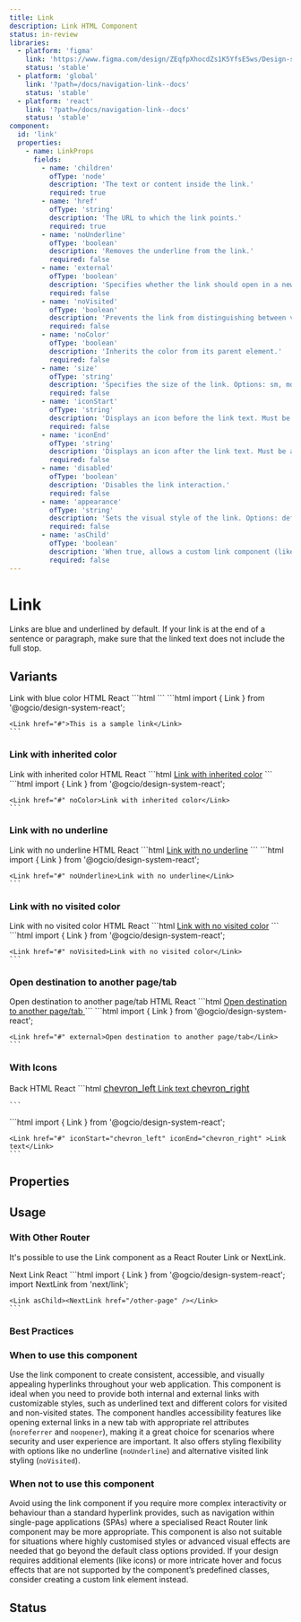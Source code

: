 ```yaml
---
title: Link
description: Link HTML Component
status: in-review
libraries:
  - platform: 'figma'
    link: 'https://www.figma.com/design/ZEqfpXhocdZs1K5YfsE5ws/Design-system?node-id=4359-2198'
    status: 'stable'
  - platform: 'global'
    link: '?path=/docs/navigation-link--docs'
    status: 'stable'
  - platform: 'react'
    link: '?path=/docs/navigation-link--docs'
    status: 'stable'
component:
  id: 'link'
  properties:
    - name: LinkProps
      fields:
        - name: 'children'
          ofType: 'node'
          description: 'The text or content inside the link.'
          required: true
        - name: 'href'
          ofType: 'string'
          description: 'The URL to which the link points.'
          required: true
        - name: 'noUnderline'
          ofType: 'boolean'
          description: 'Removes the underline from the link.'
          required: false
        - name: 'external'
          ofType: 'boolean'
          description: 'Specifies whether the link should open in a new tab.'
          required: false
        - name: 'noVisited'
          ofType: 'boolean'
          description: 'Prevents the link from distinguishing between visited and unvisited states.'
          required: false
        - name: 'noColor'
          ofType: 'boolean'
          description: 'Inherits the color from its parent element.'
          required: false
        - name: 'size'
          ofType: 'string'
          description: 'Specifies the size of the link. Options: sm, md, lg.'
          required: false
        - name: 'iconStart'
          ofType: 'string'
          description: 'Displays an icon before the link text. Must be a valid IconId.'
          required: false
        - name: 'iconEnd'
          ofType: 'string'
          description: 'Displays an icon after the link text. Must be a valid IconId.'
          required: false
        - name: 'disabled'
          ofType: 'boolean'
          description: 'Disables the link interaction.'
          required: false
        - name: 'appearance'
          ofType: 'string'
          description: 'Sets the visual style of the link. Options: default, light.'
          required: false
        - name: 'asChild'
          ofType: 'boolean'
          description: 'When true, allows a custom link component (like NextLink) to be passed as a child.'
          required: false
---
```


# Link

Links are blue and underlined by default. If your link is at the end of a sentence or paragraph, make sure that the linked text does not include the full stop.

## Variants

<ComponentContainer>
  <Link href="#">Link with blue color</Link>
</ComponentContainer>

<Tabs id="tab1">
  <TabList>
    <TabItem value="tab11" checked>HTML</TabItem>
    <TabItem value="tab13">React</TabItem>
  </TabList>
  <TabPanel value="tab11">        
    ```html
    <a href="#" class="gi-link"></a>
    ```
  </TabPanel>
  <TabPanel value="tab13">
    ```html
    import { Link } from '@ogcio/design-system-react';

    <Link href="#">This is a sample link</Link>
    ```

  </TabPanel>
</Tabs>

### Link with inherited color

<ComponentContainer>
  <Link href="#" noColor>
    <span>Link with inherited color</span>
  </Link>
</ComponentContainer>

<Tabs id="tab2">
  <TabList>
    <TabItem value="tab21" checked>HTML</TabItem>
    <TabItem value="tab23">React</TabItem>
  </TabList>
  <TabPanel value="tab21">        
    ```html
    <a href="#" class="gi-link gi-link-inherit">Link with inherited color</a>
    ```
  </TabPanel>
  <TabPanel value="tab23">
    ```html
    import { Link } from '@ogcio/design-system-react';

    <Link href="#" noColor>Link with inherited color</Link>
    ```

  </TabPanel>
</Tabs>

### Link with no underline

<ComponentContainer>
  <Link href="#" noUnderline>
    <span>Link with no underline</span>
  </Link>
</ComponentContainer>

<Tabs id="tab3">
  <TabList>
    <TabItem value="tab31" checked>HTML</TabItem>
    <TabItem value="tab33">React</TabItem>
  </TabList>
  <TabPanel value="tab31">        
    ```html
    <a href="#" class="gi-link gi-link-no-underline">Link with no underline</a>
    ```
  </TabPanel>
  <TabPanel value="tab33">
    ```html
    import { Link } from '@ogcio/design-system-react';

    <Link href="#" noUnderline>Link with no underline</Link>
    ```

  </TabPanel>
</Tabs>

### Link with no visited color

<ComponentContainer>
  <Link href="#">Link with no visited color</Link>
</ComponentContainer>

<Tabs id="tab4">
  <TabList>
    <TabItem value="tab41" checked>HTML</TabItem>
    <TabItem value="tab43">React</TabItem>
  </TabList>
  <TabPanel value="tab41">        
    ```html
    <a href="#" class="gi-link gi-link-no-visited">Link with no visited color</a>
    ```
  </TabPanel>
  <TabPanel value="tab43">
    ```html
    import { Link } from '@ogcio/design-system-react';

    <Link href="#" noVisited>Link with no visited color</Link>
    ```

  </TabPanel>
</Tabs>

### Open destination to another page/tab

<ComponentContainer>
  <Link href="#">Open destination to another page/tab</Link>
</ComponentContainer>

<Tabs id="tab5">
  <TabList>
    <TabItem value="tab51" checked>HTML</TabItem>
    <TabItem value="tab53">React</TabItem>
  </TabList>
  <TabPanel value="tab51">        
    ```html
    <a href="#" 
        class="gi-link" 
        rel="noreferrer noopener" 
        target="_blank">
        Open destination to another page/tab
    </a>
    ```
  </TabPanel>
  <TabPanel value="tab53">
    ```html
    import { Link } from '@ogcio/design-system-react';

    <Link href="#" external>Open destination to another page/tab</Link>
    ```

  </TabPanel>
</Tabs>

### With Icons

<ComponentContainer>
  <Link href="#" iconStart="chevron_left" iconEnd="chevron_right">Back</Link>
</ComponentContainer>

<Tabs id="tab6">
  <TabList>
    <TabItem value="tab61" checked>HTML</TabItem>
    <TabItem value="tab63">React</TabItem>
  </TabList>
  <TabPanel value="tab61">        
    ```html
      <a href="#" class="gi-link">
          <span class="gi-link-icon gi-link-icon-start" data-size="sm"><span data-testid="govie-icon" role="presentation" class="gi-block material-symbols-outlined" style="font-size: 16px;">chevron_left</span></span>
          <span class="gi-pl-5 gi-pr-5">Link text</span>
          <span class="gi-link-icon gi-link-icon-end" data-size="sm"><span data-testid="govie-icon" role="presentation" class="gi-block material-symbols-outlined" style="font-size: 16px;">chevron_right</span></span>
      </a>

    ```

  </TabPanel>
  <TabPanel value="tab63">
    ```html
    import { Link } from '@ogcio/design-system-react';

    <Link href="#" iconStart="chevron_left" iconEnd="chevron_right" >Link text</Link>
    ```

  </TabPanel>
</Tabs>

## Properties

<ComponentPropertiesTable componentId="link" />

## Usage

### With Other Router

It's possible to use the Link component as a React Router Link or NextLink.

<ComponentContainer>
  <Link asChild>
    <NextLink href="/components">Next Link</NextLink>
  </Link>
</ComponentContainer>

<Tabs id="tab7">
  <TabList>
    <TabItem value="tab7">React</TabItem>
  </TabList>
  <TabPanel value="tab7">
    ```html
    import { Link } from '@ogcio/design-system-react';
    import NextLink from 'next/link';

    <Link asChild><NextLink href="/other-page" /></Link>
    ```

  </TabPanel>
</Tabs>

### Best Practices

### When to use this component

Use the link component to create consistent, accessible, and visually appealing hyperlinks throughout your web application.
This component is ideal when you need to provide both internal and external links with customizable styles, such as underlined text and different colors for visited and non-visited states.
The component handles accessibility features like opening external links in a new tab with appropriate rel attributes (`noreferrer` and `noopener`), making it a great choice for scenarios where security and user experience are important.
It also offers styling flexibility with options like no underline (`noUnderline`) and alternative visited link styling (`noVisited`).

### When not to use this component

Avoid using the link component if you require more complex interactivity or behaviour than a standard hyperlink provides, such as navigation within single-page applications (SPAs) where a specialised React Router link component may be more appropriate.
This component is also not suitable for situations where highly customised styles or advanced visual effects are needed that go beyond the default class options provided.
If your design requires additional elements (like icons) or more intricate hover and focus effects that are not supported by the component’s predefined classes, consider creating a custom link element instead.

## Status

<ComponentStatusBlock componentId="link" />
